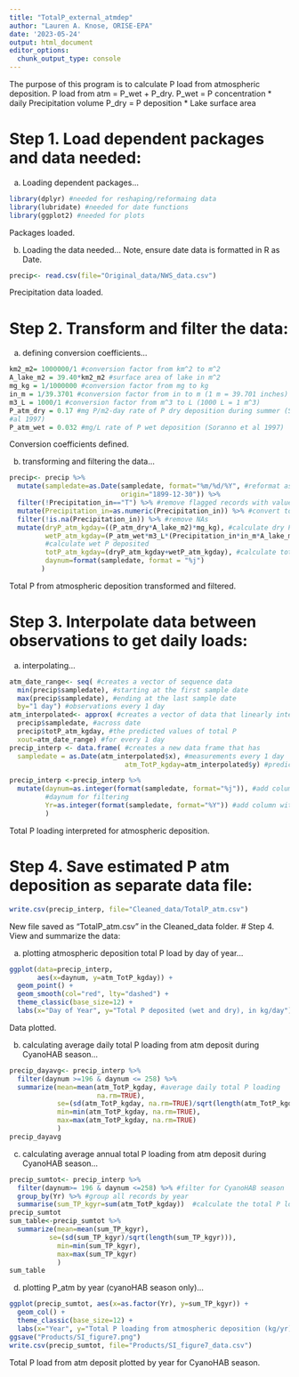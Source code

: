 ```yaml
---
title: "TotalP_external_atmdep"
author: "Lauren A. Knose, ORISE-EPA"
date: '2023-05-24'
output: html_document
editor_options: 
  chunk_output_type: console
---
```


The purpose of this program is to calculate P load from atmospheric deposition. 
P load from atm = P_wet + P_dry.
P_wet = P concentration * daily Precipitation volume
P_dry = P deposition * Lake surface area


# Step 1. Load dependent packages and data needed:

a) Loading dependent packages...
```r
library(dplyr) #needed for reshaping/reformaing data
library(lubridate) #needed for date functions
library(ggplot2) #needed for plots
```

Packages loaded.

b) Loading the data needed...
Note, ensure date data is formatted in R as Date.

```r
precip<- read.csv(file="Original_data/NWS_data.csv")
```

Precipitation data loaded.

# Step 2. Transform and filter the data:

a) defining conversion coefficients...

```r
km2_m2= 1000000/1 #conversion factor from km^2 to m^2
A_lake_m2 = 39.40*km2_m2 #surface area of lake in m^2 
mg_kg = 1/1000000 #conversion factor from mg to kg
in_m = 1/39.3701 #conversion factor from in to m (1 m = 39.701 inches)
m3_L = 1000/1 #conversion factor from m^3 to L (1000 L = 1 m^3)
P_atm_dry = 0.17 #mg P/m2-day rate of P dry deposition during summer (Soranno et 
#al 1997)
P_atm_wet = 0.032 #mg/L rate of P wet deposition (Soranno et al 1997)
```

Conversion coefficients defined.

b) transforming and filtering the data...
```r
precip<- precip %>%
  mutate(sampledate=as.Date(sampledate, format="%m/%d/%Y", #reformat as date
                            origin="1899-12-30")) %>%
  filter(!Precipitation_in=="T") %>% #remove flagged records with value "T"
  mutate(Precipitation_in=as.numeric(Precipitation_in)) %>% #convert to numeric
  filter(!is.na(Precipitation_in)) %>% #remove NAs
  mutate(dryP_atm_kgday=((P_atm_dry*A_lake_m2)*mg_kg), #calculate dry P
         wetP_atm_kgday=(P_atm_wet*m3_L*(Precipitation_in*in_m*A_lake_m2)*mg_kg),
         #calculate wet P deposited
         totP_atm_kgday=(dryP_atm_kgday+wetP_atm_kgday), #calculate total P_atm
         daynum=format(sampledate, format = "%j")
        )
```

Total P from atmospheric deposition transformed and filtered.

# Step 3. Interpolate data between observations to get daily loads: 

a) interpolating...
```r
atm_date_range<- seq( #creates a vector of sequence data
  min(precip$sampledate), #starting at the first sample date
  max(precip$sampledate), #ending at the last sample date
  by="1 day") #observations every 1 day 
atm_interpolated<- approx( #creates a vector of data that linearly interpolates 
  precip$sampledate, #across date
  precip$totP_atm_kgday, #the predicted values of total P
  xout=atm_date_range) #for every 1 day
precip_interp <- data.frame( #creates a new data frame that has 
  sampledate = as.Date(atm_interpolated$x), #measurements every 1 day
                             atm_TotP_kgday=atm_interpolated$y) #predicted total P

precip_interp <-precip_interp %>%
  mutate(daynum=as.integer(format(sampledate, format="%j")), #add column with 
         #daynum for filtering
         Yr=as.integer(format(sampledate, format="%Y")) #add column with Yr 
         )
```

Total P loading interpreted for atmospheric deposition.

# Step 4. Save estimated P atm deposition as separate data file:

```r
write.csv(precip_interp, file="Cleaned_data/TotalP_atm.csv")
```

New file saved as "TotalP_atm.csv" in the Cleaned_data folder.
# Step 4. View and summarize the data:

a) plotting atmospheric deposition total P load by day of year...
```r
ggplot(data=precip_interp, 
       aes(x=daynum, y=atm_TotP_kgday)) +
  geom_point() +
  geom_smooth(col="red", lty="dashed") +
  theme_classic(base_size=12) +
  labs(x="Day of Year", y="Total P deposited (wet and dry), in kg/day") 
```

Data plotted.

b) calculating average daily total P loading from atm deposit during CyanoHAB season...

```r
precip_dayavg<- precip_interp %>%  
  filter(daynum >=196 & daynum <= 258) %>%
  summarize(mean=mean(atm_TotP_kgday, #average daily total P loading
                      na.rm=TRUE),
            se=(sd(atm_TotP_kgday, na.rm=TRUE)/sqrt(length(atm_TotP_kgday))),
            min=min(atm_TotP_kgday, na.rm=TRUE),
            max=max(atm_TotP_kgday, na.rm=TRUE)
            )
precip_dayavg
```

c) calculating average annual total P loading from atm deposit during CyanoHAB season...

```r
precip_sumtot<- precip_interp %>%
  filter(daynum>= 196 & daynum <=258) %>% #filter for CyanoHAB season
  group_by(Yr) %>% #group all records by year
  summarise(sum_TP_kgyr=sum(atm_TotP_kgday))  #calculate the total P load
precip_sumtot
sum_table<-precip_sumtot %>%
  summarize(mean=mean(sum_TP_kgyr),
          se=(sd(sum_TP_kgyr)/sqrt(length(sum_TP_kgyr))),
            min=min(sum_TP_kgyr),
            max=max(sum_TP_kgyr)
            )
sum_table
```

d) plotting P_atm by year (cyanoHAB season only)...

```r
ggplot(precip_sumtot, aes(x=as.factor(Yr), y=sum_TP_kgyr)) +
  geom_col() +
  theme_classic(base_size=12) +
  labs(x="Year", y="Total P loading from atmospheric deposition (kg/yr)")
ggsave("Products/SI_figure7.png")
write.csv(precip_sumtot, file="Products/SI_figure7_data.csv")
```

Total P load from atm deposit plotted by year for CyanoHAB season.
